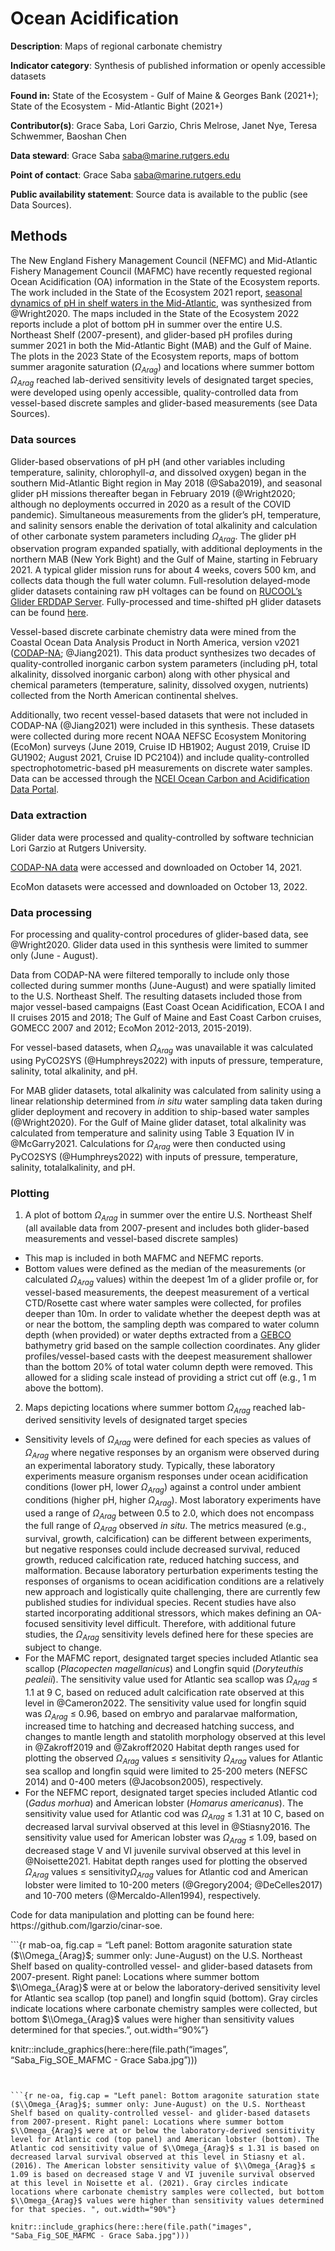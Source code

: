 # Ocean Acidification

**Description**: Maps of regional carbonate chemistry

**Indicator category**: Synthesis of published information or openly accessible datasets

**Found in:** State of the Ecosystem - Gulf of Maine & Georges Bank (2021+); State of the Ecosystem - Mid-Atlantic Bight (2021+)

**Contributor(s)**: Grace Saba, Lori Garzio, Chris Melrose, Janet Nye, Teresa Schwemmer, Baoshan Chen

**Data steward**: Grace Saba <saba@marine.rutgers.edu>

**Point of contact**: Grace Saba <saba@marine.rutgers.edu>

**Public availability statement**: Source data is available to the public (see Data Sources).


## Methods

The New England Fishery Management Council (NEFMC) and Mid-Atlantic Fishery Management Council (MAFMC) have recently requested regional Ocean Acidification (OA) information in the State of the Ecosystem reports. The work included in the State of the Ecosystem 2021 report, [seasonal dynamics of pH in shelf waters in the Mid-Atlantic](https://noaa-edab.github.io/tech-doc/ocean-acidification.html#ref-Wright2020), was synthesized from @Wright2020. The maps included in the State of the Ecosystem 2022 reports include a plot of bottom pH in summer over the entire U.S. Northeast Shelf (2007-present), and glider-based pH profiles during summer 2021 in both the Mid-Atlantic Bight (MAB) and the Gulf of Maine. The plots in the 2023 State of the Ecosystem reports, maps of bottom summer aragonite saturation ($\Omega_{Arag}$) and locations where summer bottom $\Omega_{Arag}$ reached lab-derived sensitivity levels of designated target species, were developed using openly accessible, quality-controlled data from vessel-based discrete samples and glider-based measurements (see Data Sources).

### Data sources

Glider-based observations of pH pH (and other variables including temperature, salinity, chlorophyll-*a*, and dissolved oxygen) began in the southern Mid-Atlantic Bight region in May 2018 (@Saba2019), and seasonal glider pH missions thereafter began in February 2019 (@Wright2020; although no deployments occurred in 2020 as a result of the COVID pandemic). Simultaneous measurements from the glider's pH, temperature, and salinity sensors enable the derivation of total alkalinity and calculation of other carbonate system parameters including $\Omega_{Arag}$. The glider pH observation program expanded spatially, with additional deployments in the northern MAB (New York Bight) and the Gulf of Maine, starting in February 2021. A typical glider mission runs for about 4 weeks, covers 500 km, and collects data though the full water column. Full-resolution delayed-mode glider datasets containing raw pH voltages can be found on [RUCOOL's Glider ERDDAP Server](http://slocum-data.marine.rutgers.edu/erddap/index.html). Fully-processed and time-shifted pH glider datasets can be found [here](https://marine.rutgers.edu/~lgarzio/cinar_soe/glider_data/).


Vessel-based discrete carbinate chemistry data were mined from the Coastal Ocean Data Analysis Product in North America, version v2021 ([CODAP-NA](https://essd.copernicus.org/articles/13/2777/2021/); @Jiang2021). This data product synthesizes two decades of quality-controlled inorganic carbon system parameters (including pH, total alkalinity, dissolved inorganic carbon) along with other physical and chemical parameters (temperature, salinity, dissolved oxygen, nutrients) collected from the North American continental shelves.

Additionally, two recent vessel-based datasets that were not included in CODAP-NA (@Jiang2021) were included in this synthesis. These datasets were collected during more recent NOAA NEFSC Ecosystem Monitoring (EcoMon) surveys (June 2019, Cruise ID HB1902; August 2019, Cruise ID GU1902; August 2021, Cruise ID PC2104)) and include quality-controlled spectrophotometric-based pH measurements on discrete water samples. Data can be accessed through the [NCEI Ocean Carbon and Acidification Data Portal](https://www.ncei.noaa.gov/access/ocean-carbon-acidification-data-system-portal/).

### Data extraction

Glider data were processed and quality-controlled by software technician Lori Garzio at Rutgers University.

[CODAP-NA data](https://www.ncei.noaa.gov/data/oceans/ncei/ocads/metadata/0219960.html) were accessed and downloaded on October 14, 2021. 

EcoMon datasets were accessed and downloaded on October 13, 2022.

### Data processing

For processing and quality-control procedures of glider-based data, see @Wright2020. Glider data used in this synthesis were limited to summer only (June - August).

Data from CODAP-NA were filtered temporally to include only those collected during summer months (June-August) and were spatially limited to the U.S. Northeast Shelf. The resulting datasets included those from major vessel-based campaigns (East Coast Ocean Acidification, ECOA I and II cruises 2015 and 2018; The Gulf of Maine and East Coast Carbon cruises, GOMECC 2007 and 2012; EcoMon 2012-2013, 2015-2019).

For vessel-based datasets, when $\Omega_{Arag}$ was unavailable it was calculated using PyCO2SYS (@Humphreys2022) with inputs of pressure, temperature, salinity, total alkalinity, and pH.


For MAB glider datasets, total alkalinity was calculated from salinity using a linear relationship determined from *in situ* water sampling data taken during glider deployment and recovery in addition to ship-based water samples (@Wright2020). For the Gulf of Maine glider dataset, total alkalinity was calculated from temperature and salinity using Table 3 Equation IV in @McGarry2021. Calculations for $\Omega_{Arag}$ were then conducted using PyCO2SYS (@Humphreys2022) with inputs of pressure, temperature, salinity, totalalkalinity, and pH.


### Plotting


1. A plot of bottom $\Omega_{Arag}$ in summer over the entire U.S. Northeast Shelf (all available data from 2007-present and includes both glider-based measurements and vessel-based discrete samples)
  + This map is included in both MAFMC and NEFMC reports.
  + Bottom values were defined as the median of the measurements (or calculated
$\Omega_{Arag}$ values) within the deepest 1m of a glider profile or, for vessel-based measurements, the deepest measurement of a vertical CTD/Rosette cast where water samples were collected, for profiles deeper than 10m. In order to validate whether the deepest depth was at or near the bottom, the sampling depth was compared to water column depth (when provided) or water depths extracted from a [GEBCO](https://www.gebco.net/data_and_products/gridded_bathymetry_data/) bathymetry grid based on the sample collection coordinates. Any glider profiles/vessel-based casts with the deepest measurement shallower than the bottom 20% of total water column depth were removed. This allowed for a sliding scale instead of providing a strict cut off (e.g., 1 m above the bottom).

2. Maps depicting locations where summer bottom $\Omega_{Arag}$ reached lab-derived sensitivity levels of designated target species
  + Sensitivity levels of $\Omega_{Arag}$ were defined for each species as values of $\Omega_{Arag}$ where negative responses by an organism were observed during an experimental laboratory study. Typically, these laboratory experiments measure organism responses under ocean acidification conditions (lower pH, lower $\Omega_{Arag}$) against a control under ambient conditions (higher pH, higher $\Omega_{Arag}$). Most laboratory experiments have used a range of $\Omega_{Arag}$ between 0.5 to 2.0, which does not encompass the full range of $\Omega_{Arag}$ observed *in situ*. The metrics measured (e.g., survival, growth, calcification) can be different between experiments, but negative responses could include decreased survival, reduced growth, reduced calcification rate, reduced hatching success, and malformation. Because laboratory perturbation experiments testing the responses of organisms to ocean acidification conditions are a relatively new approach and logistically quite challenging, there are currently few published studies for individual species. Recent studies have also started incorporating additional stressors, which makes defining an OA-focused sensitivity level difficult. Therefore, with additional future studies, the $\Omega_{Arag}$ sensitivity levels defined here for these species are subject to change.
  + For the MAFMC report, designated target species included Atlantic sea scallop (*Placopecten magellanicus*) and Longfin squid (*Doryteuthis pealeii*). The sensitivity value used for Atlantic sea scallop was $\Omega_{Arag}$ ≤ 1.1 at 9 C, based on reduced adult calcification rate observed at this level in @Cameron2022. The sensitivity value used for longfin squid was $\Omega_{Arag}$ ≤ 0.96, based on embryo and paralarvae malformation, increased time to hatching and decreased hatching
success, and changes to mantle length and statolith morphology observed at this level in @Zakroff2019 and @Zakroff2020 Habitat depth ranges used for plotting the observed $\Omega_{Arag}$ values ≤ sensitivity $\Omega_{Arag}$ values for Atlantic sea scallop and longfin squid were limited to 25-200 meters (NEFSC 2014) and 0-400 meters (@Jacobson2005), respectively.
  + For the NEFMC report, designated target species included Atlantic cod (*Gadus morhua*) and American lobster (*Homarus americanus*). The sensitivity value used for Atlantic cod was $\Omega_{Arag}$ ≤ 1.31 at 10 C, based on decreased larval survival observed at this level in @Stiasny2016. The sensitivity value used for American lobster was $\Omega_{Arag}$ ≤ 1.09, based on decreased stage V and VI juvenile survival observed at this level in @Noisette2021. Habitat depth ranges used for plotting the observed $\Omega_{Arag}$ values ≤ sensitivity$\Omega_{Arag}$ values for Atlantic cod and American lobster were limited to 10-200 meters (@Gregory2004; @DeCelles2017) and 10-700 meters (@Mercaldo-Allen1994), respectively.


Code for data manipulation and plotting can be found here: https://github.com/lgarzio/cinar-soe.


```{r mab-oa, fig.cap = "Left panel: Bottom aragonite saturation state ($\\Omega_{Arag}$; summer only: June-August) on the U.S. Northeast Shelf based on quality-controlled vessel- and glider-based datasets from 2007-present. Right panel: Locations where summer bottom $\\Omega_{Arag}$ were at or below the laboratory-derived sensitivity level for Atlantic sea scallop (top panel) and longfin squid (bottom). Gray circles indicate locations where carbonate chemistry samples were collected, but bottom $\\Omega_{Arag}$ values were higher than sensitivity values determined for that species.", out.width="90%"}

knitr::include_graphics(here::here(file.path("images", "Saba_Fig_SOE_MAFMC - Grace Saba.jpg")))

```


```{r ne-oa, fig.cap = "Left panel: Bottom aragonite saturation state ($\\Omega_{Arag}$; summer only: June-August) on the U.S. Northeast Shelf based on quality-controlled vessel- and glider-based datasets from 2007-present. Right panel: Locations where summer bottom $\\Omega_{Arag}$ were at or below the laboratory-derived sensitivity level for Atlantic cod (top panel) and American lobster (bottom). The Atlantic cod sensitivity value of $\\Omega_{Arag}$ ≤ 1.31 is based on decreased larval survival observed at this level in Stiasny et al. (2016). The American lobster sensitivity value of $\\Omega_{Arag}$ ≤ 1.09 is based on decreased stage V and VI juvenile survival observed at this level in Noisette et al. (2021). Gray circles indicate locations where carbonate chemistry samples were collected, but bottom $\\Omega_{Arag}$ values were higher than sensitivity values determined for that species. ", out.width="90%"}

knitr::include_graphics(here::here(file.path("images", "Saba_Fig_SOE_MAFMC - Grace Saba.jpg")))

```



